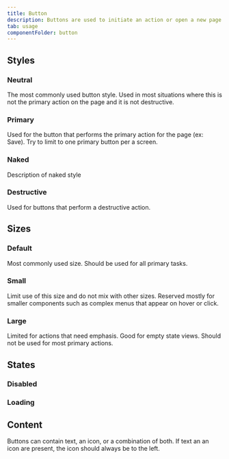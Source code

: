 ```yaml
---
title: Button
description: Buttons are used to initiate an action or open a new page.
tab: usage
componentFolder: button
---
```


## Styles

### Neutral
The most commonly used button style. Used in most situations where this is not the primary action on the page and it is not destructive.

### Primary
Used for the button that performs the primary action for the page (ex: Save). Try to limit to one primary button per a screen.

### Naked
Description of naked style

### Destructive
Used for buttons that perform a destructive action.

## Sizes

### Default
Most commonly used size. Should be used for all primary tasks.

### Small
Limit use of this size and do not mix with other sizes. Reserved mostly for smaller components such as complex menus that appear on hover or click.

### Large
Limited for actions that need emphasis. Good for empty state views. Should not be used for most primary actions.

## States

### Disabled

### Loading

## Content

Buttons can contain text, an icon, or a combination of both. If text an an icon are present, the icon should always be to the left.
